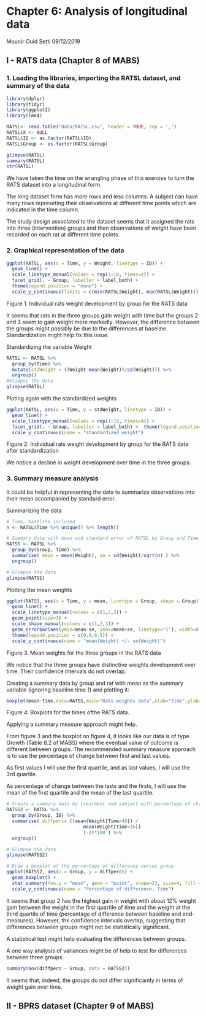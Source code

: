 


# Chapter 6: Analysis of longitudinal data
Mounir Ould Setti
09/12/2019

## I - RATS data (Chapter 8 of MABS)

### 1. Loading the libraries, importing the RATSL dataset, and summary of the data
```r
library(dplyr)
library(tidyr)
library(ggplot2)
library(lme4)
```

```r
RATSL<- read.table("data/RATSL.csv", header = TRUE, sep = ',')
RATSL$X <- NULL
RATSL$ID <- as.factor(RATSL$ID)
RATSL$Group <- as.factor(RATSL$Group)
```



```r
glimpse(RATSL)
summary(RATSL)
str(RATSL)

```

We have taken the time on the wrangling phase of this exercise to turn the RATS dataset into a longitudinal form.

The long dataset form has more rows and less columns. A subject can have many rows represeting their observations at different time points which are indicated in the time column.

The study design associated to the dataset seems that it assigned the rats into three (intervention) groups and then observations of weight have been recorded on each rat at different time points.

### 2. Graphical representation of the data

``` r
ggplot(RATSL, aes(x = Time, y = Weight, linetype = ID)) +
  geom_line() +
  scale_linetype_manual(values = rep(1:10, times=4)) +
  facet_grid(. ~ Group, labeller = label_both) +
  theme(legend.position = "none") + 
  scale_y_continuous(limits = c(min(RATSL$Weight), max(RATSL$Weight)))

```

Figure 1. Individual rats weight development by group for the RATS data

It seems that rats in the three groups gain weight with time but the groups 2 and 3 seem to gain weight more markedly. However, the difference between the groups might possibly be due to the differences at baseline.
Standardization might help fix this issue.

Standardizing the variable Weight

``` r
RATSL <- RATSL %>%
  group_by(Time) %>%
  mutate(stdWeight = ((Weight-mean(Weight))/sd(Weight))) %>%
  ungroup()
#Glimpse the data
glimpse(RATSL)

```


Ploting again with the standardized weights

``` r
ggplot(RATSL, aes(x = Time, y = stdWeight, linetype = ID)) +
  geom_line() +
  scale_linetype_manual(values = rep(1:10, times=4)) +
  facet_grid(. ~ Group, labeller = label_both) +  theme(legend.position = "none") +
  scale_y_continuous(name = "standardized weight")
```

Figure 2. Individual rats weight development by group for the RATS data after standardization

We notice a decline in weight development over time in the three groups.

### 3. Summary measure analysis
It could be helpful in representing the data to summarize observations into their mean accompanied by standard error.

Summarizing the data

``` r
# Time, baseline included
n <- RATSL$Time %>% unique() %>% length()

# Summary data with mean and standard error of RATSL by Group and Time 
RATSS <- RATSL %>%
  group_by(Group, Time) %>%
  summarise( mean = mean(Weight), se = sd(Weight)/sqrt(n) ) %>%
  ungroup()

# Glimpse the data
glimpse(RATSS)

```

Plotting the mean weights

``` r
ggplot(RATSS, aes(x = Time, y = mean, linetype = Group, shape = Group)) +
  geom_line() +
  scale_linetype_manual(values = c(1,2,3)) +
  geom_point(size=3) +
  scale_shape_manual(values = c(1,2,3)) +
  geom_errorbar(aes(ymin=mean-se, ymax=mean+se, linetype="1"), width=0.3) +
  theme(legend.position = c(0.8,0.5)) +
  scale_y_continuous(name = "mean(Weight) +/- se(Weight)")
```

Figure 3. Mean weights for the three groups in the RATS data

We notice that the three groups have distinctive weights development over time. Their confidence intervals do not overlap. 

Creating a summary data by group and rat with mean as the summary variable (ignoring baseline time 1) and plotting it:

```r
boxplot(mean~Time,data=RATSS,main="Rats weights data",xlab="Time",ylab="Mean weights")

```

Figure 4. Boxplots for the times ofthe RATS data.

Applying a summary measure approach might help.

From figure 3 and the boxplot on figure 4, it looks like our data is of type Growth (Table 8.2 of MABS) where the eventual value of outcome is different between groups. The recommended summary measure approach is to use the percentage of change between first and last values.

As first values I will use the first quartile, and as last values, I will use the 3rd quartile.

As percentage of change between the lasts and the firsts, I will use the mean of the first quartile and the mean of the last quartile.



``` r
# Create a summary data by treatment and subject with percentage of change between first and last values as the summary variable
RATSS2 <- RATSL %>%
  group_by(Group, ID) %>%
  summarise( diffperc= ((mean(Weight[Time>49]) /
                            mean(Weight[Time<16])
                            )-1)*100 ) %>%
  ungroup()

# Glimpse the data
glimpse(RATSS2)

# Draw a boxplot of the percentage of difference versus group
ggplot(RATSS2, aes(x = Group, y = diffperc)) +
  geom_boxplot() +
  stat_summary(fun.y = "mean", geom = "point", shape=23, size=4, fill = "white") +
  scale_y_continuous(name = "Percentage of difference, Time")

```

It seems that group 2 has the highest gain in weight with about 12% weight gain between the weight in the first quartile of time and the weight at the third quartile of time (percentage of difference between baseline and end-measures).
However, the confidence intervals overlap, suggesting that differences between groups might not be statistically significant.

A statistical test might help evaluating the differences between groups.

A one way analysis of variances might be of help to test for differences between three groups.

``` r
summary(aov(diffperc ~ Group, data = RATSS2))

```

It seems that, indeed, the groups do not differ significantly in terms of weight gain over time.


## II - BPRS dataset (Chapter 9 of MABS)
